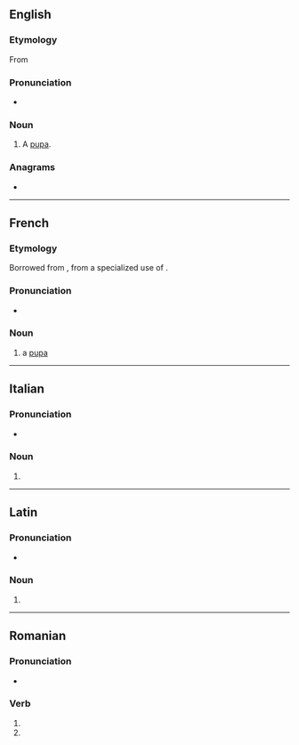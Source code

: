 {{also|pupë}}
==English==

===Etymology===
From {{bor|en|fr|pupe}}

===Pronunciation===
* {{IPA|en|/pjup/}}

===Noun===
{{en-noun}}

# A [[pupa]].

{{Webster 1913}}

===Anagrams===
* {{anagrams|en|a=eppu|uppe}}

----

==French==

===Etymology===
Borrowed from {{bor|fr|NL.|pupa}}, from a specialized use of {{der|fr|la|pūpa}}.

===Pronunciation===
* {{fr-IPA}}

===Noun===
{{fr-noun|f}}

# a [[pupa]]

----

==Italian==

===Pronunciation===
* {{IPA|it|/ˈpu.pe/}}

===Noun===
{{head|it|noun form|g=f}}

# {{plural of|it|pupa}}

----

==Latin==

===Pronunciation===
* {{la-IPA|pūpe}}

===Noun===
{{la-noun-form|pūpe}}

# {{inflection of|la|pūpus||voc|s}}

----

==Romanian==

===Pronunciation===
* {{IPA|ro|[ˈpupe]}}

===Verb===
{{head|ro|verb form}}

# {{verb form of|ro|pupa||3s|pres|sub}}
# {{verb form of|ro|pupa||3p|pres|sub}}